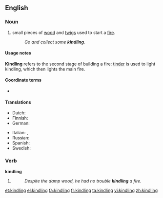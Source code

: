 ==English==

===Noun===
{{en-noun|-}}

# small pieces of [[wood]] and [[twigs]] used to start a [[fire]].
#: ''Go and collect some '''kindling'''.''

====Usage notes====
'''Kindling''' refers to the second stage of building a fire: [[tinder]] is used to light kindling, which then lights the main fire.

====Coordinate terms====
* {{l|en|tinder}}

====Translations====
{{trans-top|pieces of wood and twigs used to start a fire}}
* Dutch: {{t+|nl|aanmaakhout}}
* Finnish: {{t+|fi|sytyke}}
* German: {{t-|de|Kleinholz|n}}
{{trans-mid}}
* Italian: {{t-|it|esca|f}},  {{t-|it|accelerante|m}}
* Russian: {{t|ru|растопка|f}}
* Spanish: {{t-|es|astillas|f|p}}
* Swedish: {{t|sv|tändved|c}}
{{trans-bottom}}

===Verb===
'''kindling'''

# {{present participle of|[[kindle#Verb|kindle]]}}
#: ''Despite the damp wood, he had no trouble '''kindling''' a fire.''

[[et:kindling]]
[[el:kindling]]
[[fa:kindling]]
[[fr:kindling]]
[[ta:kindling]]
[[vi:kindling]]
[[zh:kindling]]